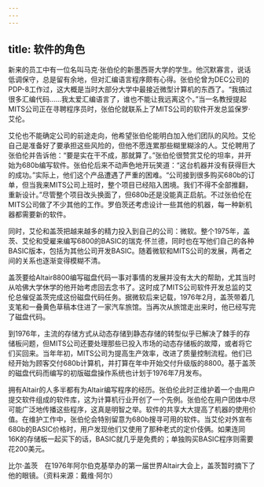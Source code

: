 ```yaml
---
---
---
```

title: 软件的角色
---




新来的员工中有一位名叫马克·张伯伦的新墨西哥大学的学生。他沉默寡言，说话低调保守，总是留有余地，但对汇编语言程序颇有心得。张伯伦曾为DEC公司的PDP-8工作过，这大概是当时大部分大学中最接近微型计算机的东西了。“我搞过很多汇编代码……我太爱汇编语言了，谁也不能让我远离这个。”当一名教授提起MITS公司正在寻聘程序员时，张伯伦就联系上了MITS公司的软件开发总监保罗·艾伦。

艾伦也不能确定公司的前途走向，他希望张伯伦能明白加入他们团队的风险。艾伦自己是准备好了要承担这些风险的，但他不愿连累那些糊里糊涂的人。艾伦聘用了张伯伦并告诉他：“要是实在干不成，那就算了。”张伯伦很赞赏艾伦的坦率，并开始为680b编写软件。张伯伦后来不动声色地开玩笑道：“这台机器并没有获得巨大的成功。”实际上，他们这个产品遭遇了严重的困难。“公司接到很多购买680b的订单，但当我来MITS公司上班时，整个项目已经陷入困境。我们不得不全部推翻，重新设计。”尽管整个项目改头换面了，但680b还是没能真正启航。不过张伯伦在MITS公司做了不少其他的工作。罗伯茨还考虑设计一些其他的机器，每一种新机器都需要新的软件。

同时，艾伦和盖茨把越来越多的精力投入到自己的公司：微软。整个1975年，盖茨、艾伦和受雇来编写6800的BASIC的瑞克·怀兰德，同时也在写他们自己的各种BASIC版本，包括为其他公司开发BASIC。随着微软和MITS公司的发展，两者之间的关系也逐渐变得模糊不清。

盖茨要给Altair8800编写磁盘代码一事对事情的发展并没有太大的帮助，尤其当时从哈佛大学休学的他开始考虑回去念书了。这时成了MITS公司软件开发总监的艾伦总催促盖茨完成这份磁盘代码任务。据微软后来记载，1976年2月，盖茨带着几支笔和一叠黄色草稿本住进了一家汽车旅馆。当再次从旅馆走出来时，他已经写完了磁盘代码。

到1976年，主流的存储方式从动态存储到静态存储的转型似乎已解决了棘手的存储板问题，但MITS公司还要处理那些已投入市场的动态存储板的故障，或者将它们买回来。当年年初，MITS公司为提高生产效率，改进了质量控制流程。他们已经开始为顾客交付680b计算机，并打算在年中开始交付升级版的8800。基于盖茨的磁盘代码而编写的初版磁盘操作系统也计划于1976年7月发布。

拥有Altair的人多半都有为Altair编写程序的经历。张伯伦此时正维护着一个由用户提交软件组成的软件库，这为计算机行业开创了一个先例。张伯伦在用户团体中尽可能广泛地传播这些程序，这真是明智之举。软件的共享大大提高了机器的使用价值。在维护工作中，张伯伦会特别留意为680b搜寻可用的软件。当艾伦对外宣布680b的BASIC价格时，用户发现他们又使用了那种老式的定价伎俩。如果连同16K的存储板一起买下的话，BASIC就几乎是免费的；单独购买BASIC程序则需要花200美元。



比尔·盖茨　在1976年阿尔伯克基举办的第一届世界Altair大会上，盖茨暂时摘下了他的眼镜。（资料来源：戴维·阿尔）
